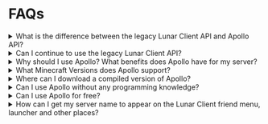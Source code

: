 # FAQs

<details>
<summary>What is the difference between the legacy Lunar Client API and Apollo API?</summary>

The legacy API was hastily created specifically for features Lunar Network needed.
Whereas, Apollo was created with the intention to add more general functionality for all types of servers and gamemodes.

</details>

<details>
<summary>Can I continue to use the legacy Lunar Client API?</summary>

Yes, as of now you're able to keep using the legacy Lunar Client API.
However, we no longer recommend the legacy API, and you won't be able to use the newest features added to Apollo.
We will evenly discontinue support for the legacy API support, so it's highly recommended updating to use Apollo.

</details>

<details>
<summary>Why should I use Apollo? What benefits does Apollo have for my server?</summary>

Apollo offers you the chance to implement features that aren't possible in your current version of Minecraft and provide quality of life features to your players.
It also offers a number of features such as chuck caching, client-side rendering, and much more.

</details>

<details>
<summary>What Minecraft Versions does Apollo support?</summary>

Apollo is currently set up to work with all versions that Lunar Client supports, with a single installation.

</details>

<details>
<summary>Where can I download a compiled version of Apollo?</summary>

You can download a compiled version of Apollo and the official Apollo implementation plugin on the [downloads page](https://www.lunarclient.dev/apollo/downloads).

</details>

<details>
<summary>Can I use Apollo without any programming knowledge?</summary>

Yes!
You can [download](https://www.lunarclient.dev/apollo/downloads) the Apollo implementation plugin, and drop it into your plugins' folder.
The Apollo implementation plugin has a prebuilt configuration file, which can be edited very easily.

</details>

<details>
<summary>Can I use Apollo for free?</summary>

Yes! Lunar Client has no intentions of ever charging for usage of Apollo.

</details>

<details>
<summary>How can I get my server name to appear on the Lunar Client friend menu, launcher and other places?</summary>

As of now, you can submit your server to the [Lunar Client ServerMappings](https://github.com/LunarClient/ServerMappings) repository on GitHub, where you'll need to provide information and branding around your server.

</details>
